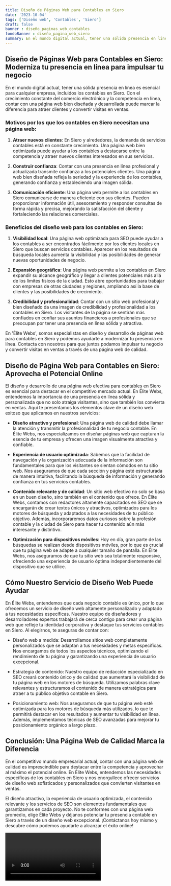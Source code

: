 ```yaml
---
title: Diseño de Páginas Web para Contables en Siero
date: '2023-10-04'
tags: ['Diseño web', 'Contables', 'Siero']
draft: false
banner : diseño_paginas_web_contables
fondoBanner : diseño_pagina_web_siero
summary: En el mundo digital actual, tener una sólida presencia en línea es esencial para cualquier empresa, incluidos los contables en Siero. Con el crecimiento constante del comercio electrónico y la competencia en línea, contar con una página web bien diseñada y desarrollada puede marcar la diferencia para atraer clientes y convertir visitas en ventas.
---
```


## Diseño de Páginas Web para Contables en Siero: Moderniza tu presencia en línea para impulsar tu negocio

En el mundo digital actual, tener una sólida presencia en línea es esencial para cualquier empresa, incluidos los contables en Siero. Con el crecimiento constante del comercio electrónico y la competencia en línea, contar con una página web bien diseñada y desarrollada puede marcar la diferencia para atraer clientes y convertir visitas en ventas.

### Motivos por los que los contables en Siero necesitan una página web:

1. **Atraer nuevos clientes**: En Siero y alrededores, la demanda de servicios contables está en constante crecimiento. Una página web bien optimizada puede ayudar a los contables a destacarse entre la competencia y atraer nuevos clientes interesados en sus servicios.

2. **Construir confianza**: Contar con una presencia en línea profesional y actualizada transmite confianza a los potenciales clientes. Una página web bien diseñada refleja la seriedad y la experiencia de los contables, generando confianza y estableciendo una imagen sólida.

3. **Comunicación eficiente**: Una página web permite a los contables en Siero comunicarse de manera eficiente con sus clientes. Pueden proporcionar información útil, asesoramiento y responder consultas de forma rápida y precisa, mejorando la satisfacción del cliente y fortaleciendo las relaciones comerciales.

### Beneficios del diseño web para los contables en Siero:

1. **Visibilidad local**: Una página web optimizada para SEO puede ayudar a los contables a ser encontrados fácilmente por los clientes locales en Siero que buscan servicios contables. Aparecer en los resultados de búsqueda locales aumenta la visibilidad y las posibilidades de generar nuevas oportunidades de negocio.

2. **Expansión geográfica**: Una página web permite a los contables en Siero expandir su alcance geográfico y llegar a clientes potenciales más allá de los límites físicos de la ciudad. Esto abre oportunidades para trabajar con empresas de otras ciudades y regiones, ampliando así la base de clientes y las posibilidades de crecimiento.

3. **Credibilidad y profesionalidad**: Contar con un sitio web profesional y bien diseñado da una imagen de credibilidad y profesionalidad a los contables en Siero. Los visitantes de la página se sentirán más confiados en confiar sus asuntos financieros a profesionales que se preocupan por tener una presencia en línea sólida y atractiva.

En 'Élite Webs', somos especialistas en diseño y desarrollo de páginas web para contables en Siero y podemos ayudarte a modernizar tu presencia en línea. Contacta con nosotros para que juntos podamos impulsar tu negocio y convertir visitas en ventas a través de una página web de calidad.

<GifSeo />

<Cta />

## Diseño de Página Web para Contables en Siero: Aprovecha el Potencial Online

El diseño y desarrollo de una página web efectiva para contables en Siero es esencial para destacar en el competitivo mercado actual. En Élite Webs, entendemos la importancia de una presencia en línea sólida y personalizada que no solo atraiga visitantes, sino que también los convierta en ventas. Aquí te presentamos los elementos clave de un diseño web exitoso que aplicamos en nuestros servicios:

- **Diseño atractivo y profesional**: Una página web de calidad debe llamar la atención y transmitir la profesionalidad de tu negocio contable. En Élite Webs, nos especializamos en diseñar páginas web que capturan la esencia de tu empresa y ofrecen una imagen visualmente atractiva y confiable.

- **Experiencia de usuario optimizada**: Sabemos que la facilidad de navegación y la organización adecuada de la información son fundamentales para que los visitantes se sientan cómodos en tu sitio web. Nos aseguramos de que cada sección y página esté estructurada de manera intuitiva, facilitando la búsqueda de información y generando confianza en tus servicios contables.

- **Contenido relevante y de calidad**: Un sitio web efectivo no solo se basa en un buen diseño, sino también en el contenido que ofrece. En Élite Webs, contamos con redactores altamente capacitados en SEO que se encargarán de crear textos únicos y atractivos, optimizados para los motores de búsqueda y adaptados a las necesidades de tu público objetivo. Además, incorporaremos datos curiosos sobre la profesión contable y la ciudad de Siero para hacer tu contenido aún más interesante y distintivo.

- **Optimización para dispositivos móviles**: Hoy en día, gran parte de las búsquedas se realizan desde dispositivos móviles, por lo que es crucial que tu página web se adapte a cualquier tamaño de pantalla. En Élite Webs, nos aseguramos de que tu sitio web sea totalmente responsive, ofreciendo una experiencia de usuario óptima independientemente del dispositivo que se utilice.

## Cómo Nuestro Servicio de Diseño Web Puede Ayudar

En Élite Webs, entendemos que cada negocio contable es único, por lo que ofrecemos un servicio de diseño web altamente personalizado y adaptado a tus necesidades específicas. Nuestro equipo de diseñadores y desarrolladores expertos trabajará de cerca contigo para crear una página web que refleje tu identidad corporativa y destaque tus servicios contables en Siero. Al elegirnos, te aseguras de contar con:

- Diseño web a medida: Desarrollamos sitios web completamente personalizados que se adaptan a tus necesidades y metas específicas. Nos encargamos de todos los aspectos técnicos, optimizando el rendimiento de tu página y garantizando una experiencia de usuario excepcional.

- Estrategia de contenido: Nuestro equipo de redacción especializado en SEO creará contenido único y de calidad que aumentará la visibilidad de tu página web en los motores de búsqueda. Utilizamos palabras clave relevantes y estructuramos el contenido de manera estratégica para atraer a tu público objetivo contable en Siero.

- Posicionamiento web: Nos aseguramos de que tu página web esté optimizada para los motores de búsqueda más utilizados, lo que te permitirá destacar en los resultados y aumentar tu visibilidad en línea. Además, implementamos técnicas de SEO avanzadas para mejorar tu posicionamiento orgánico a largo plazo.

## Conclusión: Una Página Web de Calidad Marca la Diferencia

En el competitivo mundo empresarial actual, contar con una página web de calidad es imprescindible para destacar entre la competencia y aprovechar al máximo el potencial online. En Élite Webs, entendemos las necesidades específicas de los contables en Siero y nos enorgullece ofrecer servicios de diseño web sofisticados y personalizados que convierten visitantes en ventas.

El diseño atractivo, la experiencia de usuario optimizada, el contenido relevante y los servicios de SEO son elementos fundamentales que garantizamos en cada proyecto. No te conformes con una página web promedio, elige Élite Webs y déjanos potenciar tu presencia contable en Siero a través de un diseño web excepcional. ¡Contáctanos hoy mismo y descubre cómo podemos ayudarte a alcanzar el éxito online!

<Video />

<CtaBot job='Contables' city='Siero'/>

<Gmaps query='Siero+españa+maps' />